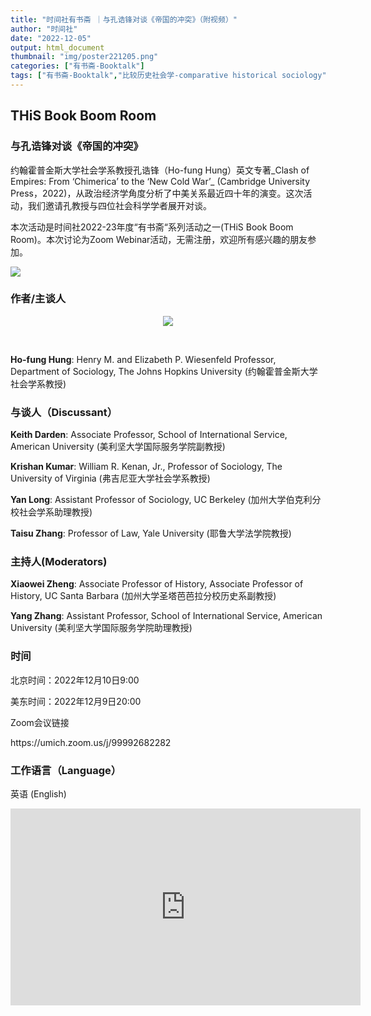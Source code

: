 ```yaml
---
title: "时间社有书斋 ｜与孔诰锋对谈《帝国的冲突》（附视频）"
author: "时间社"
date: "2022-12-05"
output: html_document
thumbnail: "img/poster221205.png"
categories: ["有书斋-Booktalk"]
tags: ["有书斋-Booktalk","比较历史社会学-comparative historical sociology"]
---
```

## THiS Book Boom Room

### 与孔诰锋对谈《帝国的冲突》



约翰霍普金斯大学社会学系教授孔诰锋（Ho-fung Hung）英文专著_Clash of Empires: From ‘Chimerica’ to the ‘New Cold War’_ (Cambridge University Press，2022)，从政治经济学角度分析了中美关系最近四十年的演变。这次活动，我们邀请孔教授与四位社会科学学者展开对谈。


本次活动是时间社2022-23年度“有书斋“系列活动之一(THiS Book Boom Room)。本次讨论为Zoom Webinar活动，无需注册，欢迎所有感兴趣的朋友参加。



![](/img/logo1.png)


### 作者/主谈人

<center>
![](/img/hung.png)
</center>
<br>



**Ho-fung Hung**: Henry M. and Elizabeth P. Wiesenfeld Professor, Department of Sociology, The Johns Hopkins University (约翰霍普金斯大学社会学系教授)

### 与谈人（Discussant）

**Keith Darden**: Associate Professor, School of International Service, American University (美利坚大学国际服务学院副教授)

**Krishan Kumar**: William R. Kenan, Jr., Professor of Sociology, The University of Virginia (弗吉尼亚大学社会学系教授)

**Yan Long**: Assistant Professor of Sociology, UC Berkeley (加州大学伯克利分校社会学系助理教授)

**Taisu Zhang**: Professor of Law, Yale University (耶鲁大学法学院教授)

### 主持人(Moderators)

**Xiaowei Zheng**: Associate Professor of History, Associate Professor of History, UC Santa Barbara (加州大学圣塔芭芭拉分校历史系副教授)

**Yang Zhang**: Assistant Professor, School of International Service, American University (美利坚大学国际服务学院助理教授)


### 时间

北京时间：2022年12月10日9:00

美东时间：2022年12月9日20:00

Zoom会议链接

https://umich.zoom.us/j/99992682282

### 工作语言（Language）

英语 (English)



<center>
<iframe width="560" height="315" src="https://www.youtube.com/embed/Yly7MtGCwi8" title="YouTube video player" frameborder="0" allow="accelerometer; autoplay; clipboard-write; encrypted-media; gyroscope; picture-in-picture" allowfullscreen></iframe>

</center>

